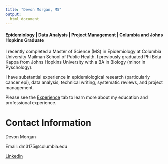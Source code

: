 ```yaml
---
title: "Devon Morgan, MS"
output: 
  html_document 
---
```

#### Epidemiology | Data Analysis | Project Management | Columbia and Johns Hopkins Graduate

I recently completed a Master of Science (MS) in Epidemiology at Columbia University Mailman School of Public Health. I previously graduated Phi Beta Kappa from Johns Hopkins University with a BA in Biology (minor in Pyschology). 

I have substantial experience in epidemiological research (particularly cancer epi), data analysis, technical writing, systematic reviews, and project management.

Please see the [Experience](experience.html) tab to learn more about my education and professional experience. 

# Contact Information

Devon Morgan

Email: dm3175@columbia.edu

[Linkedin](https://www.linkedin.com/in/devonmorgan533/)
